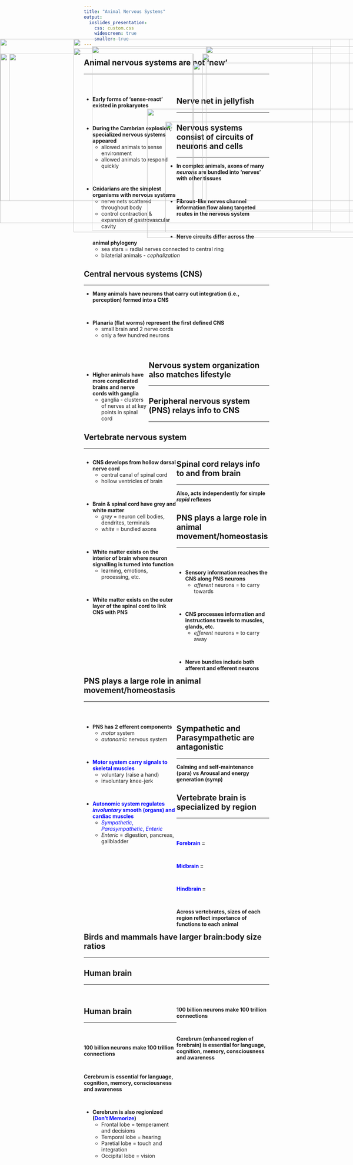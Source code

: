 ```yaml
---
title: "Animal Nervous Systems"
output: 
  ioslides_presentation:
    css: custom.css
    widescreen: true
    smaller: true
---
```


## Animal nervous systems are not 'new'
<hr>
<br/>

<div style="float: left; width: 50%;">

* **Early forms of 'sense-react' existed in prokaryotes**

<br/>

* **During the Cambrian explosion, specialized nervous systems appeared**
    + allowed animals to sense environment
    + allowed animals to respond quickly

<br/>

* **Cnidarians are the simplest organisms with nervous systems**
    + nerve nets scattered throughout body
    + control contraction & expansion of gastrovascular cavity

</div>

<IMG STYLE="position:absolute; TOP:200px; LEFT:550px; WIDTH:550px; HEIGHT:400px" SRC="images/cambrian2.jpg">

## Nerve net in jellyfish
<hr>

<IMG STYLE="position:absolute; TOP:180px; LEFT:250px; WIDTH:600px; HEIGHT:500px" SRC="images/nervousjelly.jpg">

## Nervous systems consist of circuits of neurons and cells
<hr>
* **In complex animals, axons of many *neurons* are bundled into 'nerves' with other tissues**

<br/>

* **Fibrous-like nerves channel information flow along targeted routes in the nervous system**

<br/>

* **Nerve circuits differ across the animal phylogeny**
    + sea stars = radial nerves connected to central ring
    + bilaterial animals - *cephalization*
    
<IMG STYLE="position:absolute; TOP:385px; LEFT:450px; WIDTH:620px; HEIGHT:300px" SRC="images/nerve.jpg">

## Central nervous systems (CNS)
<hr>

* **Many animals have neurons that carry out integration (i.e., perception) formed into a CNS**

<br/>

* **Planaria (flat worms) represent the first defined CNS**
    + small brain and 2 nerve cords
    + only a few hundred neurons
     
<br/>

<div style="float: left; width: 35%;">

<br/>

* **Higher animals have more complicated brains and nerve cords with ganglia**
    + ganglia - clusters of nerves at at key points in spinal cord
</div>

<IMG STYLE="position:absolute; TOP:350px; LEFT:400px; WIDTH:700px; HEIGHT:350px" SRC="images/ganglia.gif">

## Nervous system organization also matches lifestyle
<hr>

<IMG STYLE="position:absolute; TOP:160px; LEFT:0px; WIDTH:1100px; HEIGHT:500px" SRC="images/nervousorganize.jpg">

## Peripheral nervous system (PNS) relays info to CNS
<hr>

<IMG STYLE="position:absolute; TOP:160px; LEFT:200px; WIDTH:700px; HEIGHT:500px" SRC="images/pns.jpeg">

## Vertebrate nervous system
<hr>

<div style="float: left; width: 50%;">

* **CNS develops from hollow dorsal nerve cord**
    + central canal of spinal cord
    + hollow ventricles of brain
    
<br/>

* **Brain & spinal cord have grey and white matter**
    + *grey* = neuron cell bodies, dendrites, terminals
    + *white* = bundled axons

<br/>

* **White matter exists on the interior of brain where neuron signalling is turned into function**
    + learning, emotions, processing, etc. 

<br/>

* **White matter exists on the outer layer of the spinal cord to link CNS with PNS**
 
</div>

<IMG STYLE="position:absolute; TOP:200px; LEFT:550px; WIDTH:550px; HEIGHT:400px" SRC="images/brain.jpg">

## Spinal cord relays info to and from brain
<hr>
**Also, acts independently for simple *rapid* reflexes**

<IMG STYLE="position:absolute; TOP:180px; LEFT:250px; WIDTH:650px; HEIGHT:500px" SRC="images/whitematter.jpg">

## PNS plays a large role in animal movement/homeostasis
<hr>
<br/>

<div style="float: left; width: 50%;">

* **Sensory information reaches the CNS along PNS neurons**
    + *afferent* neurons = to carry towards

<br/>

* **CNS processes information and instructions travels to muscles, glands, etc.**
    + *efferent* neurons = to carry away

<br/>

* **Nerve bundles include both afferent and efferent neurons**

</div>

<IMG STYLE="position:absolute; TOP:180px; LEFT:560px; WIDTH:500px; HEIGHT:450px" SRC="images/cnspns.jpg">

## PNS plays a large role in animal movement/homeostasis
<hr>
<br/>

<div style="float: left; width: 50%;">

* **PNS has 2 efferent components**
    + *motor* system
    + *autonomic* nervous system

<br/>

* **<span style="color:blue">Motor system carry signals to skeletal muscles</span>**
    + voluntary (raise a hand)
    + involuntary knee-jerk

<br/>

* **<span style="color:blue">Autonomic system regulates *involuntary* smooth (organs) and cardiac muscles</span>**
    + <span style="color:blue">*Sympathetic*, *Parasympathetic*, *Enteric*</span>
    + *Enteric* = digestion, pancreas, gallbladder    

</div>

<IMG STYLE="position:absolute; TOP:180px; LEFT:560px; WIDTH:500px; HEIGHT:450px" SRC="images/cnspns.jpg">

## Sympathetic and Parasympathetic are antagonistic
<hr>
**Calming and self-maintenance (para) vs Arousal and energy generation (symp)**

<IMG STYLE="position:absolute; TOP:185px; LEFT:200px; WIDTH:700px; HEIGHT:500px" SRC="images/sympara.jpg">

## Vertebrate brain is specialized by region
<hr>
<br/>

<div style="float: left; width: 50%;">

**<span style="color:blue">Forebrain</span> = **
<!-- processing of smells, sleep regulation, learning and complex processing** -->

<br/>

**<span style="color:blue">Midbrain</span> = ** 
<!-- routing of sensory input -->

<br/>

**<span style="color:blue">Hindbrain</span> = **
<!-- involuntary activities such as blood circulation** -->

<br/>

**Across vertebrates, sizes of each region reflect importance of functions to each animal**
</div>

<IMG STYLE="position:absolute; TOP:225px; LEFT:525px; WIDTH:550px; HEIGHT:400px" SRC="images/brainregions.jpg">

## Birds and mammals have larger brain:body size ratios
<hr>

<IMG STYLE="position:absolute; TOP:160px; LEFT:200px; WIDTH:750px; HEIGHT:500px" SRC="images/braincompare.gif">

## Human brain
<hr>
<br/>

<div style="float: right; width: 50%;">

**100 billion neurons make 100 trillion connections**

<br/>

**Cerebrum (enhanced region of forebrain) is essential for language, cognition, memory, consciousness and awareness**

</div>

<IMG STYLE="position:absolute; TOP:200px; LEFT:25px; WIDTH:500px; HEIGHT:400px" SRC="images/humanbrain.jpg">

## Human brain
<hr>
<br/>

<div style="float: right; width: 50%;">

**100 billion neurons make 100 trillion connections**

<br/>

**Cerebrum is essential for language, cognition, memory, consciousness and awareness**

<br/>

* **Cerebrum is also regionized (<span style="color:blue">Don't Memorize</span>)**
    + Frontal lobe = temperament and decisions
    + Temporal lobe = hearing
    + Paretial lobe = touch and integration
    + Occipital lobe = vision

</div>

<IMG STYLE="position:absolute; TOP:200px; LEFT:1px; WIDTH:525px; HEIGHT:400px" SRC="images/humanbrain2.png">

<!-- ## Body parts are connected through sensory and motor cortexes -->
<!-- <hr> -->

<!-- <IMG STYLE="position:absolute; TOP:160px; LEFT:150px; WIDTH:800px; HEIGHT:500px" SRC="images/lobes.png"> -->

<!-- ## Limbic system responsible for behavioral, emotions, memory -->
<!-- <hr> -->
<!-- <br/> -->
<!-- <br/> -->
<!-- <br/> -->

<!-- <div style="float: left; width: 50%;"> -->

<!-- * **Hippocampus = memory center (short and long)** -->
<!--     + looks like a seahorse -->

<!-- <br/> -->

<!-- * **Amygdala = emotional responses, including  pleasure, fear, anxiety and anger** -->
<!--     + looks like an almond -->
<!--     + emotion functions in robust memories -->

<!-- </div> -->

<!-- <IMG STYLE="position:absolute; TOP:200px; LEFT:550px; WIDTH:500px; HEIGHT:450px" SRC="images/otherbrain.jpg"> -->
